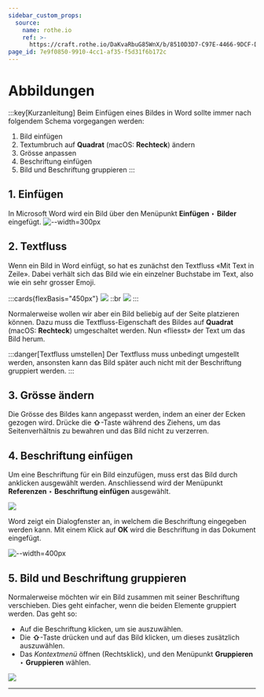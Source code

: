 ```yaml
---
sidebar_custom_props:
  source:
    name: rothe.io
    ref: >-
      https://craft.rothe.io/DaKvaRbuG85WnX/b/8510D3D7-C97E-4466-9DCF-DDB629F1160B/2.5-%E2%80%94-Abbildungen
page_id: 7e9f0850-9910-4cc1-af35-f5d31f6b172c
---
```


# Abbildungen
:::key[Kurzanleitung]
Beim Einfügen eines Bildes in Word sollte immer nach folgendem Schema vorgegangen werden:

1. Bild einfügen
2. Textumbruch auf __Quadrat__ (macOS: __Rechteck__) ändern
3. Grösse anpassen
4. Beschriftung einfügen
5. Bild und Beschriftung gruppieren
:::


## 1. Einfügen
In Microsoft Word wird ein Bild über den Menüpunkt __Einfügen__ ‣ __Bilder__ eingefügt.
![--width=300px](img/word-image-1.png)

## 2. Textfluss
Wenn ein Bild in Word einfügt, so hat es zunächst den Textfluss «Mit Text in Zeile». Dabei verhält sich das Bild wie ein einzelner Buchstabe im Text, also wie ein sehr grosser Emoji.

:::cards{flexBasis="450px"}
![](img/wrap-text-1.jpg)
::br
![](img/wrap-text-2.jpg)
:::

Normalerweise wollen wir aber ein Bild beliebig auf der Seite platzieren können. Dazu muss die Textfluss-Eigenschaft des Bildes auf __Quadrat__ (macOS: __Rechteck__) umgeschaltet werden. Nun «fliesst» der Text um das Bild herum.

:::danger[Textfluss umstellen]
Der Textfluss muss unbedingt umgestellt werden, ansonsten kann das Bild später auch nicht mit der Beschriftung gruppiert werden.
:::

## 3. Grösse ändern
Die Grösse des Bildes kann angepasst werden, indem an einer der Ecken gezogen wird. Drücke die __⇧__-Taste während des Ziehens, um das Seitenverhältnis zu bewahren und das Bild nicht zu verzerren.

## 4. Beschriftung einfügen
Um eine Beschriftung für ein Bild einzufügen, muss erst das Bild durch anklicken ausgewählt werden. Anschliessend wird der Menüpunkt __Referenzen__ ‣ __Beschriftung einfügen__ ausgewählt.

![](img/word-image-caption-1.jpg)

Word zeigt ein Dialogfenster an, in welchem die Beschriftung eingegeben werden kann. Mit einem Klick auf __OK__ wird die Beschriftung in das Dokument eingefügt.

![--width=400px](img/word-image-caption-2.jpg)

## 5. Bild und Beschriftung gruppieren
Normalerweise möchten wir ein Bild zusammen mit seiner Beschriftung verschieben. Dies geht einfacher, wenn die beiden Elemente gruppiert werden. Das geht so:

- Auf die Beschriftung klicken, um sie auszuwählen.
- Die __⇧__-Taste drücken und auf das Bild klicken, um dieses zusätzlich auszuwählen.
- Das _Kontextmenü_ öffnen (Rechtsklick), und den Menüpunkt __Gruppieren__ ‣ __Gruppieren__ wählen.

![](img/gruppieren.gif)

---
